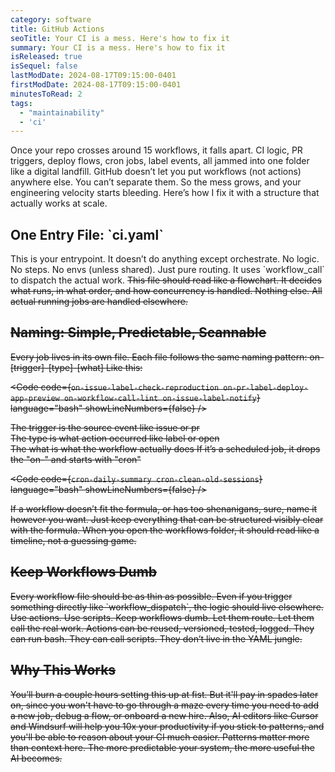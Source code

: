 ```yaml
---
category: software
title: GitHub Actions
seoTitle: Your CI is a mess. Here's how to fix it
summary: Your CI is a mess. Here's how to fix it
isReleased: true
isSequel: false
lastModDate: 2024-08-17T09:15:00-0401
firstModDate: 2024-08-17T09:15:00-0401
minutesToRead: 2
tags:
  - "maintainability"
  - 'ci'
---
```


<C>Once your repo crosses around 15 workflows, it falls apart. CI logic, PR triggers, deploy flows, cron jobs, label events, all jammed into one folder like a digital landfill. GitHub doesn’t let you put workflows (not actions) anywhere else. You can’t separate them. So the mess grows, and your engineering velocity starts bleeding.</C>
<C>Here’s how I fix it with a structure that actually works at scale.</C>
<H2>One Entry File: `ci.yaml`</H2>
<C>This is your entrypoint. It doesn’t do anything except orchestrate. No logic. No steps. No envs (unless shared). Just pure routing. It uses `workflow_call` to dispatch the actual work.</C>

<S />
<C>This file should read like a flowchart. It decides what runs, in what order, and how concurrency is handled. Nothing else. All actual running jobs are handled elsewhere.</C>
<H2>Naming: Simple, Predictable, Scannable</H2>

<C>Every job lives in its own file. Each file follows the same naming pattern:</C>
<C>on-[trigger]-[type]-[what]</C>
<C>Like this:</C>

<Code
  code={`
  on-issue-label-check-reproduction
  on-pr-label-deploy-app-preview
  on-workflow-call-lint
  on-issue-label-notify
`}
  language="bash"
  showLineNumbers={false}
/>

<C>The trigger is the source event like issue or pr</C>  
<C>The type is what action occurred like label or open</C>  
<C>The what is what the workflow actually does</C>
<C>If it’s a scheduled job, it drops the "on-" and starts with "cron"</C>

<Code
  code={`
  cron-daily-summary
  cron-clean-old-sessions
`}
  language="bash"
  showLineNumbers={false}
/>

<C>If a workflow doesn’t fit the formula, or has too shenanigans, sure, name it however you want. Just keep everything that can be structured visibly clear with the formula. When you open the workflows folder, it should read like a timeline, not a guessing game.</C>
<H2>Keep Workflows Dumb</H2>
<C>Every workflow file should be as thin as possible. Even if you trigger something directly like `workflow_dispatch`, the logic should live elsewhere.</C>
<C>Use actions. Use scripts. Keep workflows dumb. Let them route. Let them call the real work.</C>
<C>Actions can be reused, versioned, tested, logged. They can run bash. They can call scripts. They don’t live in the YAML jungle.</C>
<H2>Why This Works</H2>
<C>You’ll burn a couple hours setting this up at fist. But it'll pay in spades later on, since you won't have to go through a maze every time you need to add a new job, debug a flow, or onboard a new  hire. Also, AI editors like Cursor and Windsurf will help you 10x your productivity if you stick to patterns, and you'll be able to reason about your CI much easier. Patterns matter more than context here. The more predictable your system, the more useful the AI becomes.</C>

